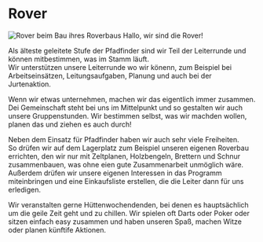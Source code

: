 # Rover

![Rover beim Bau ihres Roverbaus](/images/rover.jpeg)
Hallo, wir sind die Rover!

Als älteste geleitete Stufe der Pfadfinder sind wir Teil der Leiterrunde und können mitbestimmen, was im Stamm läuft.<br/>
Wir unterstützen unsere Leiterrunde wo wir könenn, zum Beispiel bei Arbeitseinsätzen, Leitungsaufgaben, Planung und auch bei der Jurtenaktion.

Wenn wir etwas unternehmen, machen wir das eigentlich immer zusammen.<br/>
Dei Gemeinschaft steht bei uns im Mittelpunkt und so gestalten wir auch unsere Gruppenstunden. Wir bestimmen selbst, was wir machden wollen, planen das und ziehen es auch durch!

Neben dem Einsatz für Pfadfinder haben wir auch sehr viele Freiheiten.<br/>
So drüfen wir auf dem Lagerplatz zum Beispiel unseren eigenen Roverbau errichten, den wir nur mit Zeltplanen, Holzbengeln, Brettern und Schnur zusammenbauen, was ohne eien gute Zusammenarbeit unmöglich wäre. Außerdem drüfen wir unsere eigenen Interessen in das Programm miteinbringen und eine Einkaufsliste erstellen, die die Leiter dann für uns erledigen.

Wir veranstalten gerne Hüttenwochendenden, bei denen es hauptsächlich um die geile Zeit geht und zu chillen. Wir spielen oft Darts oder Poker oder sitzen einfach easy zusammen und haben unseren Spaß, machen Witze oder planen künftife Aktionen.